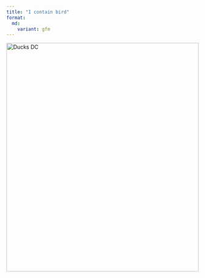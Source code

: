 ```yaml
---
title: "I contain bird"
format:
  md:
    variant: gfm
---
```


<img src="/assets/ducks_dc.jpeg" alt="Ducks DC" width="100%" height="600px">